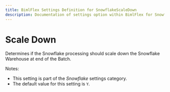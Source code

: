 ```yaml
---
title: BimlFlex Settings Definition for SnowflakeScaleDown
description: Documentation of settings option within BimlFlex for SnowflakeScaleDown
---
```

<head>
  <meta name="varigenceProduct" content="BimlFlex"></meta>
  <meta name="varigenceArticleType" content="Reference"></meta>
</head>

# Scale Down

Determines if the Snowflake processing should scale down the Snowflake Warehouse at end of the Batch.

Notes:

* This setting is part of the *Snowflake* settings category.
* The default value for this setting is `Y`.
